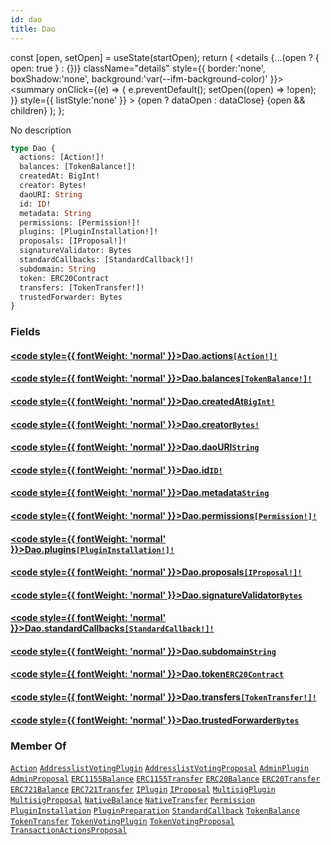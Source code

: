 ```yaml
---
id: dao
title: Dao
---
```









  const [open, setOpen] = useState(startOpen);
  return (
    <details {...(open ? { open: true } : {})} className="details" style={{ border:'none', boxShadow:'none', background:'var(--ifm-background-color)' }}>
      <summary
        onClick={(e) => {
          e.preventDefault();
          setOpen((open) => !open);
        }}
        style={{ listStyle:'none' }}
      >
      {open ? dataOpen : dataClose}
      </summary>
      {open && children}
    </details>
  );
};








No description


```graphql
type Dao {
  actions: [Action!]!
  balances: [TokenBalance!]!
  createdAt: BigInt!
  creator: Bytes!
  daoURI: String
  id: ID!
  metadata: String
  permissions: [Permission!]!
  plugins: [PluginInstallation!]!
  proposals: [IProposal!]!
  signatureValidator: Bytes
  standardCallbacks: [StandardCallback!]!
  subdomain: String
  token: ERC20Contract
  transfers: [TokenTransfer!]!
  trustedForwarder: Bytes
}
```




### Fields

#### [<code style={{ fontWeight: 'normal' }}>Dao.<b>actions</b></code>](#)<Bullet />[`[Action!]!`](/docs/next/subgraph/reference-guide/objects/action) <Badge class="badge badge--secondary" text="non-null"/> <Badge class="badge badge--secondary" text="object"/> 
> 
> 
> 
> 

#### [<code style={{ fontWeight: 'normal' }}>Dao.<b>balances</b></code>](#)<Bullet />[`[TokenBalance!]!`](/docs/next/subgraph/reference-guide/interfaces/token-balance) <Badge class="badge badge--secondary" text="non-null"/> <Badge class="badge badge--secondary" text="interface"/> 
> 
> 
> 
> 

#### [<code style={{ fontWeight: 'normal' }}>Dao.<b>createdAt</b></code>](#)<Bullet />[`BigInt!`](/docs/next/subgraph/reference-guide/scalars/big-int) <Badge class="badge badge--secondary" text="non-null"/> <Badge class="badge badge--secondary" text="scalar"/> 
> 
> 
> 
> 

#### [<code style={{ fontWeight: 'normal' }}>Dao.<b>creator</b></code>](#)<Bullet />[`Bytes!`](/docs/next/subgraph/reference-guide/scalars/bytes) <Badge class="badge badge--secondary" text="non-null"/> <Badge class="badge badge--secondary" text="scalar"/> 
> 
> 
> 
> 

#### [<code style={{ fontWeight: 'normal' }}>Dao.<b>daoURI</b></code>](#)<Bullet />[`String`](/docs/next/subgraph/reference-guide/scalars/string) <Badge class="badge badge--secondary" text="scalar"/> 
> 
> 
> 
> 

#### [<code style={{ fontWeight: 'normal' }}>Dao.<b>id</b></code>](#)<Bullet />[`ID!`](/docs/next/subgraph/reference-guide/scalars/id) <Badge class="badge badge--secondary" text="non-null"/> <Badge class="badge badge--secondary" text="scalar"/> 
> 
> 
> 
> 

#### [<code style={{ fontWeight: 'normal' }}>Dao.<b>metadata</b></code>](#)<Bullet />[`String`](/docs/next/subgraph/reference-guide/scalars/string) <Badge class="badge badge--secondary" text="scalar"/> 
> 
> 
> 
> 

#### [<code style={{ fontWeight: 'normal' }}>Dao.<b>permissions</b></code>](#)<Bullet />[`[Permission!]!`](/docs/next/subgraph/reference-guide/objects/permission) <Badge class="badge badge--secondary" text="non-null"/> <Badge class="badge badge--secondary" text="object"/> 
> 
> 
> 
> 

#### [<code style={{ fontWeight: 'normal' }}>Dao.<b>plugins</b></code>](#)<Bullet />[`[PluginInstallation!]!`](/docs/next/subgraph/reference-guide/objects/plugin-installation) <Badge class="badge badge--secondary" text="non-null"/> <Badge class="badge badge--secondary" text="object"/> 
> 
> 
> 
> 

#### [<code style={{ fontWeight: 'normal' }}>Dao.<b>proposals</b></code>](#)<Bullet />[`[IProposal!]!`](/docs/next/subgraph/reference-guide/interfaces/iproposal) <Badge class="badge badge--secondary" text="non-null"/> <Badge class="badge badge--secondary" text="interface"/> 
> 
> 
> 
> 

#### [<code style={{ fontWeight: 'normal' }}>Dao.<b>signatureValidator</b></code>](#)<Bullet />[`Bytes`](/docs/next/subgraph/reference-guide/scalars/bytes) <Badge class="badge badge--secondary" text="scalar"/> 
> 
> 
> 
> 

#### [<code style={{ fontWeight: 'normal' }}>Dao.<b>standardCallbacks</b></code>](#)<Bullet />[`[StandardCallback!]!`](/docs/next/subgraph/reference-guide/objects/standard-callback) <Badge class="badge badge--secondary" text="non-null"/> <Badge class="badge badge--secondary" text="object"/> 
> 
> 
> 
> 

#### [<code style={{ fontWeight: 'normal' }}>Dao.<b>subdomain</b></code>](#)<Bullet />[`String`](/docs/next/subgraph/reference-guide/scalars/string) <Badge class="badge badge--secondary" text="scalar"/> 
> 
> 
> 
> 

#### [<code style={{ fontWeight: 'normal' }}>Dao.<b>token</b></code>](#)<Bullet />[`ERC20Contract`](/docs/next/subgraph/reference-guide/objects/erc20-contract) <Badge class="badge badge--secondary" text="object"/> 
> 
> 
> 
> 

#### [<code style={{ fontWeight: 'normal' }}>Dao.<b>transfers</b></code>](#)<Bullet />[`[TokenTransfer!]!`](/docs/next/subgraph/reference-guide/interfaces/token-transfer) <Badge class="badge badge--secondary" text="non-null"/> <Badge class="badge badge--secondary" text="interface"/> 
> 
> 
> 
> 

#### [<code style={{ fontWeight: 'normal' }}>Dao.<b>trustedForwarder</b></code>](#)<Bullet />[`Bytes`](/docs/next/subgraph/reference-guide/scalars/bytes) <Badge class="badge badge--secondary" text="scalar"/> 
> 
> 
> 
> 





### Member Of

[`Action`](/docs/next/subgraph/reference-guide/objects/action)  <Badge class="badge badge--secondary" text="object"/><Bullet />[`AddresslistVotingPlugin`](/docs/next/subgraph/reference-guide/objects/addresslist-voting-plugin)  <Badge class="badge badge--secondary" text="object"/><Bullet />[`AddresslistVotingProposal`](/docs/next/subgraph/reference-guide/objects/addresslist-voting-proposal)  <Badge class="badge badge--secondary" text="object"/><Bullet />[`AdminPlugin`](/docs/next/subgraph/reference-guide/objects/admin-plugin)  <Badge class="badge badge--secondary" text="object"/><Bullet />[`AdminProposal`](/docs/next/subgraph/reference-guide/objects/admin-proposal)  <Badge class="badge badge--secondary" text="object"/><Bullet />[`ERC1155Balance`](/docs/next/subgraph/reference-guide/objects/erc1155-balance)  <Badge class="badge badge--secondary" text="object"/><Bullet />[`ERC1155Transfer`](/docs/next/subgraph/reference-guide/objects/erc1155-transfer)  <Badge class="badge badge--secondary" text="object"/><Bullet />[`ERC20Balance`](/docs/next/subgraph/reference-guide/objects/erc20-balance)  <Badge class="badge badge--secondary" text="object"/><Bullet />[`ERC20Transfer`](/docs/next/subgraph/reference-guide/objects/erc20-transfer)  <Badge class="badge badge--secondary" text="object"/><Bullet />[`ERC721Balance`](/docs/next/subgraph/reference-guide/objects/erc721-balance)  <Badge class="badge badge--secondary" text="object"/><Bullet />[`ERC721Transfer`](/docs/next/subgraph/reference-guide/objects/erc721-transfer)  <Badge class="badge badge--secondary" text="object"/><Bullet />[`IPlugin`](/docs/next/subgraph/reference-guide/interfaces/iplugin)  <Badge class="badge badge--secondary" text="interface"/><Bullet />[`IProposal`](/docs/next/subgraph/reference-guide/interfaces/iproposal)  <Badge class="badge badge--secondary" text="interface"/><Bullet />[`MultisigPlugin`](/docs/next/subgraph/reference-guide/objects/multisig-plugin)  <Badge class="badge badge--secondary" text="object"/><Bullet />[`MultisigProposal`](/docs/next/subgraph/reference-guide/objects/multisig-proposal)  <Badge class="badge badge--secondary" text="object"/><Bullet />[`NativeBalance`](/docs/next/subgraph/reference-guide/objects/native-balance)  <Badge class="badge badge--secondary" text="object"/><Bullet />[`NativeTransfer`](/docs/next/subgraph/reference-guide/objects/native-transfer)  <Badge class="badge badge--secondary" text="object"/><Bullet />[`Permission`](/docs/next/subgraph/reference-guide/objects/permission)  <Badge class="badge badge--secondary" text="object"/><Bullet />[`PluginInstallation`](/docs/next/subgraph/reference-guide/objects/plugin-installation)  <Badge class="badge badge--secondary" text="object"/><Bullet />[`PluginPreparation`](/docs/next/subgraph/reference-guide/objects/plugin-preparation)  <Badge class="badge badge--secondary" text="object"/><Bullet />[`StandardCallback`](/docs/next/subgraph/reference-guide/objects/standard-callback)  <Badge class="badge badge--secondary" text="object"/><Bullet />[`TokenBalance`](/docs/next/subgraph/reference-guide/interfaces/token-balance)  <Badge class="badge badge--secondary" text="interface"/><Bullet />[`TokenTransfer`](/docs/next/subgraph/reference-guide/interfaces/token-transfer)  <Badge class="badge badge--secondary" text="interface"/><Bullet />[`TokenVotingPlugin`](/docs/next/subgraph/reference-guide/objects/token-voting-plugin)  <Badge class="badge badge--secondary" text="object"/><Bullet />[`TokenVotingProposal`](/docs/next/subgraph/reference-guide/objects/token-voting-proposal)  <Badge class="badge badge--secondary" text="object"/><Bullet />[`TransactionActionsProposal`](/docs/next/subgraph/reference-guide/objects/transaction-actions-proposal)  <Badge class="badge badge--secondary" text="object"/>

